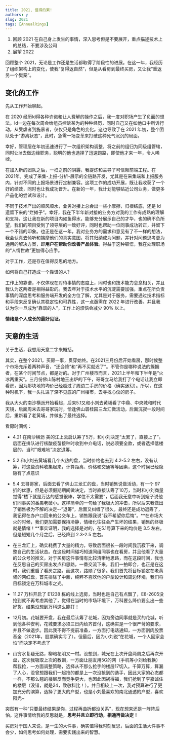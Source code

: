 ```yaml
---
title: 2021, 值得的累!
authors: y
slug: 2021
tags: [AnnualRings]
---
```


1. 回顾 2021 在自己身上发生的事情，深入思考但是不要展开，重点描述技术上的总结，不要涉及公司
2. 展望 2022

回顾整个 2021，无论是工作还是生活都取得了阶段性的进展。在这一年，我经历了组织架构上的变化，使我“复得返自然”，但是从看房到最终买房，又让我“重返另一个樊笼”。

## 变化的工作

先从工作开始聊起。

在 2020 经历ld得各种许诺和让人费解的操作之后，我一度对职场产生了负面的想法。ld一边在每次周会给组员控诉某为的种种经历，同时自己又在如他口中所诉行动，从受虐者到施暴者，仅仅只是角色的变化。这也导致了在 2021 年初，整个团队处于“游离状态”，此时，急需一场变革来打破这种死气沉沉的局面。

幸好，管理层在年初迅速进行了一次组织架构调整，将之前的组归为同级组管辖，同时让ld去做边缘职务，聪明的他也选择了迅速跑路，即使他才来一年，令人唏嘘。

在加入新的团队之后，一扫之前的阴霾，我提炼和主导了可信赖前端工程。在2021年，完成了采集-上报-分析-展示的全链路开发，尤其是在采集端和上报服务内，针对不同的上报场景进行定制兼容。这项工作的成功开展，既让我收获了一个好的绩效，同时也让我成功晋升。在新的一年，我计划能够贴近公司业务，做更多产品化的尝试和设计。

不同于技术产出的顺风顺水，业务对接上总会出一些小摩擦，归根结底，还是 ld 遗留下来的“烂摊子”。幸好，我在下半年新对接的业务方对我的工作有成熟的理解和支持，这让我在新的项目内如鱼得水，能够充分展示自己的才华，也的确不负所望，我们的项目受到了领导层的一致好评，同时也帮助一位同事成功转正，并留下一个不错的印象。也正是在这一年，我对业务方的需求和意见有了不一样的想法，我会认真去倾听和揣摩他们的真实意图，将其归纳成为问题，并针对问题思考更为通用的解决方案，即**用户在帮助你改善产品体验**。得益于这种顿悟，我在处理职场的“人情世故”更加得心应手。

对于工作，还是存在值得反思的地方。

如何将自己打造成一个靠谱的人?

工作上的靠谱，不仅体现在对待事情的态度上，同时也和技术能力息息相关，并且我认为这两者是相得益彰的。我去年对于技术水平的沉淀需要加强，重点在所负责事情的深度思考和服务端开发的全方位了解，尤其是对于服务，需要通过技术指标和手段来反复确认其稳定性和可靠性，这一点亟需在 2022 年进行改善。并且我认为你一旦成为“靠谱的人”，工作上的烦恼会减少 90% 以上。

**情绪是个人成长的最好见证。**


## 天意的生活

关于生活，我想用天意二字来概括。

其实，在整个2021，买房一事，贯穿始终。在2021三月份后开始看房，那时候整个市场充斥着两种声音，“还会降”和“再不买就迟了”。不管你是哪种说法的簇拥者，在某个时间节点，都是对的。对于广州楼市而言，2021上半年和下半年是“火冰两重天”。三月份佛山陈村地王出炉的下午，哥哥立马给我打了个电话让我立即看房，因为那块地的均价已经超过了周边二手房的价格（确实迷幻）。所以，在这种时机下，我一头扎进了深不见底的广州楼市，去寻找心仪的房子。

我从大火的南沙横沥开始看起，后来5.1又和小刘去黄埔看了中鼎、中央城和时代天镜，后面周末去哥哥家玩时，恰逢佛山碧桂园三龙汇做活动，后面沉寂一段时间后，重新看了老黄埔，并做出了最终选择。

看房时间线：

- 4.21 在南沙横沥 美的江上云启认筹了5万，和小刘决定“太累了，直接上了”。后面在排队进行核酸疫苗接种时收到中介电话，说必须要全款，或者选择低楼层的，当时”艰难地“决定退筹。

- 5.2 和小刘去黄埔看几个火热的盘，当时价格也去到 4.2-5.2 左右，没有认筹，将这些资料收集起来，计算距离、价格和交通等等因素，这个时候已经隐隐有了点意识

- 5.4 去哥哥家，后面去看了佛山三龙汇的盘，当时销售说做活动，有一个 97 折的优惠，但是必须假期期间做决定，当时直接认筹了10万，当时和小刘商量觉得“楼下就是万达的感觉很棒，学位不太需要”，后面我无意中听到嫂子说他们同事买的番禺老破小。这样简单的一句给了我极大的冲击，所以后来我做出了销售极为不解的决定--”退筹“，后面又纠缠了很久，最终还是成功退筹了，我记得在办户口回来的公交车上，销售跟我说”我不希望你后悔“。**在市场大火的时候，我们更加需要保持冷静，情绪化往往会产生坏的结果，销售的终极就是情绪！**事实证明，我的选择是对的，在5.1号算下来的均价是 3.5 左右，但是短短几个月之后，已经降到 2.3-2.5 左右。

- 在三龙汇上，确实耗费了大量的精力，导致后面很长一段时间我沉寂下来，调整自己的生活状态。在这段时间碰巧知道同组同事也在看房，并且他看了大量的公众号的推文，对于买房这件事情有比较清晰地思路，而在这段时间，我也在反思自己的买房出发点和思路，一番交流下来，我们一拍即合，也正是在这时，我们重启了看房之路。而这次，路顺了很多。我们首先将目标锁定在老黄埔的网红盘，首先排除了中鼎，纯粹不喜欢他的户型设计和周边环境，我们将目标锁定在万科城市之光。

- 11.27 万科开启了 E1238 栋的线上选房，当时也是自己有点飘了，E8-2605没抢到就不再考虑其他了，觉得在当时的市场环境下，万科要么降价要么出一些好货，结果没想到万科这么能打！

- 12月初。花城要开盘，我在最后认筹了花城，因为旁边同事就是买的花城，听到他各种安利，花城要求必须三日内给齐首付，这确实是一个很严苛的要求，并且不做退步。因此我不得不提前准备，一方面打电话通知，一方面割肉股票基金（2021年，股票确实亏了）。但最后，因为小刘说“在花城，一个人回家会怕”而决定不考虑了

- 山穷水复疑无路，柳暗花明又一村。没想到，城光在上次开盘两周之后再次开盘，这次我吸取上次的教训，一方面让朋友用5G的网（手机等小刘给我换）帮我抢，一方面调整策略，选择从不那么抢手的楼层17切入。千算万算，算漏了人心，没曾想跟我们一起抢的都是上一次没抢到的选手，因此大家的心态都一样，不那么翘的楼层反而竞争更大，也因此因祸得福，我们抢到了李嘉诚住的楼层（没错，就是24，致敬科比！）。并且相较上一次，我对预算进行了更加充分的演算，选择了更大的户型，也是小刘最喜欢的南北通透的户型，喜欢阳光~

突然有一种“只要最终结果是你，过程再曲折都没关系”，现在想来还是一阵阵后怕。这件事情给我的反思就是，**思考并且立即行动，相通再做决定！**

买房对于国人来说，是一生的大件事，确实值得我时刻反思，后面的生活大件事不会少，如何思考如何处理，需要实践出来的智慧。


